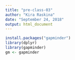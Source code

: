 ```yaml
---
title: "pre-class-03"
author: "Kira Raskina"
date: "September 24, 2018"
output: html_document
---
```


```r
install.packages("gapminder")
library(dplyr)
library(gapminder)
gm <- gapminder


```
